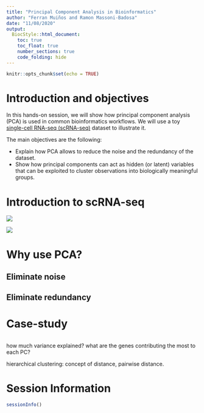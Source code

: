 ```yaml
---
title: "Principal Component Analysis in Bioinformatics"
author: "Ferran Muiños and Ramon Massoni-Badosa"
date: "11/08/2020"
output: 
  BiocStyle::html_document:
    toc: true
    toc_float: true
    number_sections: true
    code_folding: hide
---
```


```r
knitr::opts_chunk$set(echo = TRUE)
```


# Introduction and objectives

In this hands-on session, we will show how principal component analysis (PCA) is used in common bioinformatics workflows. We will use a toy [single-cell RNA-seq (scRNA-seq)](https://www.nature.com/articles/s41596-018-0073-y) dataset to illustrate it.

The main objectives are the following:

- Explain how PCA allows to reduce the noise and the redundancy of the dataset.
- Show how  principal components can act as hidden (or latent) variables that can be exploited to cluster observations into biologically meaningful groups.


# Introduction to scRNA-seq

![](../img/single-cell_fruit_salad.png)

![](../img/single-cell_workflow.png)


# Why use PCA?

## Eliminate noise

## Eliminate redundancy

# Case-study

```r

```

how much variance explained?
what are the genes contributing the most to each PC?

hierarchical clustering: concept of distance, pairwise distance.


# Session Information

```r
sessionInfo()
```

